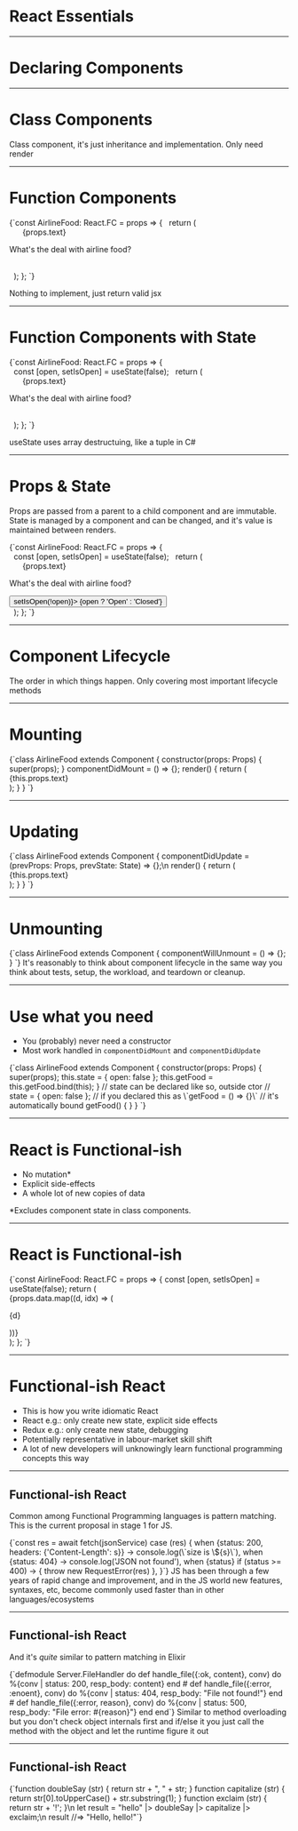 

# React Essentials

---

# Declaring Components

---

# Class Components

<DeclaringComponents />

<Notes>Class component, it's just inheritance and implementation. Only need render</Notes>

---

# Function Components

<CodeBlock>
  {`const AirlineFood: React.FC<Props> = props => {
  return (
    <div>
      {props.text}
      <p>What's the deal with airline food?</p>
    </div>
  );
};
`}
</CodeBlock>

<Notes>Nothing to implement, just return valid jsx</Notes>

---

# Function Components with State

<CodeBlock>
  {`const AirlineFood: React.FC<Props> = props => {
  const [open, setIsOpen] = useState(false);
  return (
    <div>
      {props.text}
      <p>What's the deal with airline food?</p>
    </div>
  );
};
`}
</CodeBlock>

<Notes>useState uses array destructuing, like a tuple in C#</Notes>

---

# Props & State

Props are passed from a parent to a child component and are immutable. <br/>State is managed by a component and can be changed, and it's value is maintained between renders.

<CodeBlock>
  {`const AirlineFood: React.FC<Props> = props => {
  const [open, setIsOpen] = useState(false);
  return (
    <div>
      {props.text}
      <p>What's the deal with airline food?</p>
      <button onClick={() => setIsOpen(!open)}>
        {open ? 'Open' : 'Closed'}
      </button>
    </div>
  );
};
`}
</CodeBlock>

---

# Component Lifecycle

<Lifecycle />

<Notes>The order in which things happen. Only covering most important lifecycle methods</Notes>

---

# Mounting

<CodeBlock>
  {`class AirlineFood extends Component<Props, State> {
  constructor(props: Props) {
    super(props);
  }
  componentDidMount = () => {};
  render() {
    return (
      <div>
        {this.props.text}
      </div>
    );
  }
}
`}
</CodeBlock>

---

# Updating

<CodeBlock>
  {`class AirlineFood extends Component<Props, State> {
  componentDidUpdate = (prevProps: Props, prevState: State) => {};\n
  render() {
    return (
      <div>
        {this.props.text}
      </div>
    );
  }
}
`}

</CodeBlock>

---

# Unmounting

<CodeBlock>
  {`class AirlineFood extends Component<Props, State> {
  componentWillUnmount = () => {};
}
`}

</CodeBlock>

<Notes>
  It's reasonably to think about component lifecycle in the same way you think about tests, setup,
  the workload, and teardown or cleanup.
</Notes>

---

# Use what you need

- You (probably) never need a constructor
- Most work handled in `componentDidMount` and `componentDidUpdate`

<CodeBlock>
  {`class AirlineFood extends Component<Props, State> {
  constructor(props: Props) {
    super(props);
    this.state = { open: false };
    this.getFood = this.getFood.bind(this);
  }
  // state can be declared like so, outside ctor
  // state = { open: false };
  // if you declared this as \`getFood = () => {}\`
  // it's automatically bound
  getFood() {
  }
}
`}

</CodeBlock>

---

# React is Functional-ish

- No mutation\*
- Explicit side-effects
- A whole lot of new copies of data

\*Excludes component state in class components.

---

# React is Functional-ish

<CodeBlock>
  {`const AirlineFood: React.FC<Props> = props => {
  const [open, setIsOpen] = useState(false);
  return (
    <div>
      {props.data.map((d, idx) => (
        <p key={idx}>{d}</p>
      ))}
    </div>
  );
};
`}

</CodeBlock>

---

# Functional-ish React

- This is how you write idiomatic React
- React e.g.: only create new state, explicit side effects
- Redux e.g.: only create new state, debugging
- Potentially representative in labour-market skill shift
- A lot of new developers will unknowingly learn functional programming concepts this way

---

## Functional-ish React

Common among Functional Programming languages is pattern matching.<br/>This is the current
proposal in stage 1 for JS.

<CodeBlock>
  {`const res = await fetch(jsonService)
case (res) {
  when {status: 200, headers: {'Content-Length': s}} ->
    console.log(\`size is \${s}\`),
  when {status: 404} ->
    console.log('JSON not found'),
  when {status} if (status >= 400) -> {
    throw new RequestError(res)
  },
}`}
</CodeBlock>

<Notes>
  JS has been through a few years of rapid change and improvement, and in the JS world new features,
  syntaxes, etc, become commonly used faster than in other languages/ecosystems
</Notes>

---

## Functional-ish React

And it's _quite_ similar to pattern matching in Elixir

<CodeBlock language="elixir">
  {`defmodule Server.FileHandler do
  def handle_file({:ok, content}, conv) do
    %{conv | status: 200, resp_body: content}
  end
#
  def handle_file({:error, :enoent}, conv) do
    %{conv | status: 404, resp_body: "File not found!"}
  end
#
  def handle_file({:error, reason}, conv) do
    %{conv | status: 500, resp_body: "File error: #{reason}"}
  end
end`}
</CodeBlock>

<Notes>
  Similar to method overloading but you don't check object internals first and if/else it you just
  call the method with the object and let the runtime figure it out
</Notes>

---

## Functional-ish React

<CodeBlock>
  {`function doubleSay (str) {
  return str + ", " + str;
}
function capitalize (str) {
  return str[0].toUpperCase() + str.substring(1);
}
function exclaim (str) {
  return str + '!';
}\n
let result = "hello"
  |> doubleSay
  |> capitalize
  |> exclaim;\n
result //=> "Hello, hello!"`}
</CodeBlock>
